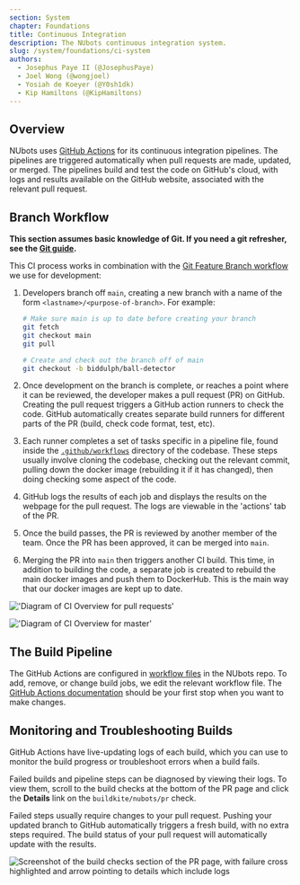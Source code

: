 ```yaml
---
section: System
chapter: Foundations
title: Continuous Integration
description: The NUbots continuous integration system.
slug: /system/foundations/ci-system
authors:
  - Josephus Paye II (@JosephusPaye)
  - Joel Wong (@wongjoel)
  - Yosiah de Koeyer (@Y0sh1dk)
  - Kip Hamiltons (@KipHamiltons)
---
```


## Overview

NUbots uses [GitHub Actions](https://github.com/features/actions) for its continuous integration pipelines. The pipelines are triggered automatically when pull requests are made, updated, or merged. The pipelines build and test the code on GitHub's cloud, with logs and results available on the GitHub website, associated with the relevant pull request.

## Branch Workflow

**This section assumes basic knowledge of Git. If you need a git refresher, see the [Git guide](/guides/general/git).**

This CI process works in combination with the [Git Feature Branch workflow](https://www.atlassian.com/git/tutorials/comparing-workflows/feature-branch-workflow) we use for development:

1. Developers branch off `main`, creating a new branch with a name of the form `<lastname>/<purpose-of-branch>`. For example:

   ```bash
   # Make sure main is up to date before creating your branch
   git fetch
   git checkout main
   git pull

   # Create and check out the branch off of main
   git checkout -b biddulph/ball-detector
   ```

2. Once development on the branch is complete, or reaches a point where it can be reviewed, the developer makes a pull request (PR) on GitHub. Creating the pull request triggers a GitHub action runners to check the code. GitHub automatically creates separate build runners for different parts of the PR (build, check code format, test, etc).
3. Each runner completes a set of tasks specific in a pipeline file, found inside the [`.github/workflows`](https://github.com/NUbots/NUbots/tree/7cc0677eda6629c2b445a35473748c163685aaad/.github/workflows) directory of the codebase. These steps usually involve cloning the codebase, checking out the relevant commit, pulling down the docker image (rebuilding it if it has changed), then doing checking some aspect of the code.
4. GitHub logs the results of each job and displays the results on the webpage for the pull request. The logs are viewable in the 'actions' tab of the PR.
5. Once the build passes, the PR is reviewed by another member of the team. Once the PR has been approved, it can be merged into `main`.
6. Merging the PR into `main` then triggers another CI build. This time, in addition to building the code, a separate job is created to rebuild the main docker images and push them to DockerHub. This is the main way that our docker images are kept up to date.

<TabbedImages>

!['Diagram of CI Overview for pull requests'](./images/ci-overview-pr.svg 'CI Overview PR')

!['Diagram of CI Overview for master'](./images/ci-overview-master.svg 'CI Overview Master')

</TabbedImages>

## The Build Pipeline

The GitHub Actions are configured in [workflow files](https://github.com/NUbots/NUbots/tree/7cc0677eda6629c2b445a35473748c163685aaad/.github/workflows) in the NUbots repo. To add, remove, or change build jobs, we edit the relevant workflow file. The [GitHub Actions documentation](https://docs.github.com/en/actions) should be your first stop when you want to make changes.

## Monitoring and Troubleshooting Builds

GitHub Actions have live-updating logs of each build, which you can use to monitor the build progress or troubleshoot errors when a build fails.

Failed builds and pipeline steps can be diagnosed by viewing their logs.
To view them, scroll to the build checks at the bottom of the PR page and click the **Details** link on the `buildkite/nubots/pr` check.

Failed steps usually require changes to your pull request. Pushing your updated branch to GitHub automatically triggers a fresh build, with no extra steps required. The build status of your pull request will automatically update with the results.

![Screenshot of the build checks section of the PR page, with failure cross highlighted and arrow pointing to details which include logs](./images/ci-build-logs.png 'Link to the build details with logs')
